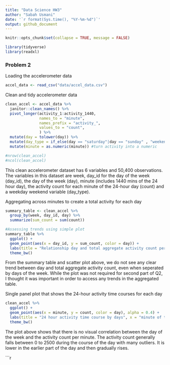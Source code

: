 ```yaml
---
title: "Data Science HW3"
author: "Sabah Usmani"
date: '`r format(Sys.time(), "%Y-%m-%d")`'
output: github_document
---
```



```r
knitr::opts_chunk$set(collapse = TRUE, message = FALSE)
```


```r
library(tidyverse)
library(readxl)
```
### Problem 2
Loading the accelerometer data 

```r
accel_data <- read_csv("data/accel_data.csv")

```
Clean and tidy accelerometer data 

```r
clean_accel <- accel_data %>%
  janitor::clean_names() %>%
  pivot_longer(activity_1:activity_1440,
               names_to = "minute",
               names_prefix = "activity_",
               values_to = "count", 
               ) %>%
  mutate(day = tolower(day)) %>%
  mutate(day_type = if_else(day == "saturday"|day == "sunday" , "weekend", "weekday")) %>%
  mutate(minute = as.numeric(minute)) #turn activity into a numeric 

#nrow(clean_accel)
#ncol(clean_accel)

```
This clean accelerometer dataset has 6 variables and 50,400 observations. The variables in this dataset are week, day_id for the day of the week (day_id), the day of the week (day), minute (includes 1440 mins of the 24 hour day), the activity count for each minute of the 24-hour day (count) and a weekday weekend variable (day_type). 

Aggregating across minutes to create a total activity for each day 

```r
summary_table <- clean_accel %>% 
  group_by(week, day_id, day) %>%
  summarize(sum_count = sum(count))

#Assessing trends using simple plot 
summary_table %>%
  ggplot() +
  geom_point(aes(x = day_id, y = sum_count, color = day)) +
  labs(title = "Relationship day and total aggregate activity count per day ", x = "day", y = "activity count")
  theme_bw()

```
From the summary table and scatter plot above, we do not see any clear trend between day and total aggregate activity count, even when seperated by days of the week. While the plot was not required for second part of Q2, I thought it was important in order to access any trends in the aggregated table. 

Single panel plot that shows the 24-hour activity time courses for each day

```r
clean_accel %>%
  ggplot() +
  geom_point(aes(x = minute, y = count, color = day), alpha = 0.4) +
  labs(title = "24 hour activity time course by days", x = "minute of the day", y = "activity count per minute")
  theme_bw()

```
The plot above shows that there is no visual correlation between the day of the week and the activity count per minute. The activity count generally falls between 0 to 2500 during the course of the day with many outliers. It is lower in the earlier part of the day and then gradually rises. 

```r
